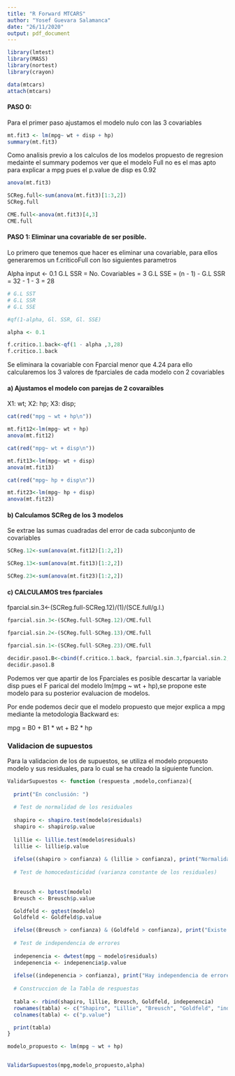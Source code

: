 ```yaml
---
title: "R Forward MTCARS"
author: "Yosef Guevara Salamanca"
date: "26/11/2020"
output: pdf_document
---
```




```r
library(lmtest)
library(MASS)
library(nortest)
library(crayon)
```

```r
data(mtcars)
attach(mtcars)
```


#### PASO 0: 


Para el primer paso ajustamos el modelo nulo con las 3 covariables


```r

mt.fit3 <- lm(mpg~ wt + disp + hp)
summary(mt.fit3)
```
Como analisis previo a los calculos de los modelos propuesto de regresion medainte el summary podemos ver que el modelo Full no es el mas apto para explicar a mpg pues el p.value de disp es 0.92


```r
anova(mt.fit3)
```


```r
SCReg.full<-sum(anova(mt.fit3)[1:3,2])
SCReg.full
```

```r
CME.full<-anova(mt.fit3)[4,3]
CME.full

```


#### PASO 1: Eliminar una covariable de ser posible.

Lo primero que tenemos que hacer es eliminar una covariable, para ellos generaremos un f.criticoFull con lso siguientes parametros

Alpha input <- 0.1
G.L SSR = No. Covariables = 3
G.L SSE = (n - 1) - G.L SSR = 32 - 1 - 3 = 28

```r


# G.L SST
# G.L SSR
# G.L SSE

#qf(1-alpha, Gl. SSR, Gl. SSE)

alpha <- 0.1

f.critico.1.back<-qf(1 - alpha ,3,28)
f.critico.1.back  

```

Se eliminara la covariable con Fparcial  menor que 4.24
para ello calcularemos los 3 valores de fparciales de cada modelo con 2 covariables

#### a) Ajustamos el modelo con parejas de 2 covaraibles

X1: wt; 
X2: hp; 
X3: disp;

```r
cat(red("mpg ~ wt + hp\n"))

mt.fit12<-lm(mpg~ wt + hp)
anova(mt.fit12)

cat(red("mpg~ wt + disp\n"))

mt.fit13<-lm(mpg~ wt + disp)
anova(mt.fit13)

cat(red("mpg~ hp + disp\n"))

mt.fit23<-lm(mpg~ hp + disp)
anova(mt.fit23)
```


#### b) Calculamos SCReg de los 3 modelos

Se extrae las sumas cuadradas del error de cada subconjunto de covariables 

```r

SCReg.12<-sum(anova(mt.fit12)[1:2,2])

SCReg.13<-sum(anova(mt.fit13)[1:2,2])

SCReg.23<-sum(anova(mt.fit23)[1:2,2])


```


#### c) CALCULAMOS tres fparciales

fparcial.sin.3<-(SCReg.full-SCReg.12)/(1)/(SCE.full/g.l.)

```r

fparcial.sin.3<-(SCReg.full-SCReg.12)/CME.full

fparcial.sin.2<-(SCReg.full-SCReg.13)/CME.full

fparcial.sin.1<-(SCReg.full-SCReg.23)/CME.full

decidir.paso1.B<-cbind(f.critico.1.back, fparcial.sin.3,fparcial.sin.2,fparcial.sin.1 )
decidir.paso1.B

```
Podemos ver que apartir de los Fparciales es posible descartar la variable disp pues el F parical del modelo lm(mpg ~ wt + hp),se propone este modelo para su posterior evaluacion de modelos.


Por ende podemos decir que el modelo propuesto que mejor explica a mpg mediante la metodologia Backward es:

mpg = B0 + B1 * wt + B2 * hp


### Validacion de supuestos

Para la validacion de los de supuestos, se utiliza el modelo propuesto modelo y sus residuales, para lo cual se ha creado la siguiente funcion.

```r
ValidarSupuestos <- function (respuesta ,modelo,confianza){
  
  print("En conclusión: ")
  
  # Test de normalidad de los residuales
  
  shapiro <- shapiro.test(modelo$residuals)
  shapiro <- shapiro$p.value
  
  lillie <- lillie.test(modelo$residuals)
  lillie <- lillie$p.value
  
  ifelse((shapiro > confianza) & (lillie > confianza), print("Normalidad de los residuales, no se rechaza H0"), print("No existe normalidad de los residuales, se rechaza H0"))
  
  # Test de homocedasticidad (varianza constante de los residuales)
  
  
  Breusch <- bptest(modelo)
  Breusch <- Breusch$p.value

  Goldfeld <- gqtest(modelo)
  Goldfeld <- Goldfeld$p.value

  ifelse((Breusch > confianza) & (Goldfeld > confianza), print("Existe homocedasticidad, no se rechaza H0"), print("No existe homocedasticidad, se rechaza H0"))
  
  # Test de independencia de errores
  
  indepenencia <- dwtest(mpg ~ modelo$residuals)
  indepenencia <- indepenencia$p.value
  
  ifelse((indepenencia > confianza), print("Hay independencia de errores, No se rechaza Ho"), print("No hay independencia de errores, se rechaza Ho"))
  
  # Construccion de la Tabla de respuestas
  
  tabla <- rbind(shapiro, lillie, Breusch, Goldfeld, indepenencia)
  rownames(tabla) <- c("Shapiro", "Lillie", "Breusch", "Goldfeld", "independencia")
  colnames(tabla) <- c("p.value")

  print(tabla)
}

```


```r

modelo_propuesto <- lm(mpg ~ wt + hp)


ValidarSupuestos(mpg,modelo_propuesto,alpha)

```